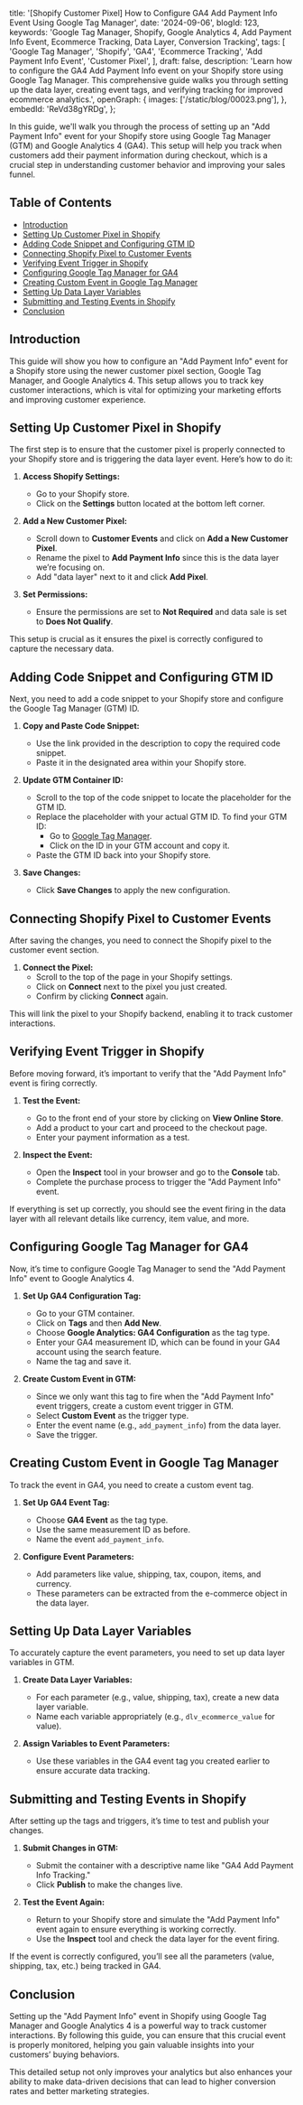   title:
    '[Shopify Customer Pixel] How to Configure GA4 Add Payment Info Event Using Google Tag Manager',
  date: '2024-09-06',
  blogId: 123,
  keywords:
    'Google Tag Manager, Shopify, Google Analytics 4, Add Payment Info Event, Ecommerce Tracking, Data Layer, Conversion Tracking',
  tags: [
    'Google Tag Manager',
    'Shopify',
    'GA4',
    'Ecommerce Tracking',
    'Add Payment Info Event',
    'Customer Pixel',
  ],
  draft: false,
  description:
    'Learn how to configure the GA4 Add Payment Info event on your Shopify store using Google Tag Manager. This comprehensive guide walks you through setting up the data layer, creating event tags, and verifying tracking for improved ecommerce analytics.',
  openGraph: {
    images: ['/static/blog/00023.png'],
  },
  embedId: 'ReVd38gYRDg',
};

In this guide, we'll walk you through the process of setting up an "Add Payment Info" event for your Shopify store using Google Tag Manager (GTM) and Google Analytics 4 (GA4). This setup will help you track when customers add their payment information during checkout, which is a crucial step in understanding customer behavior and improving your sales funnel.

## Table of Contents

- [Introduction](#introduction)
- [Setting Up Customer Pixel in Shopify](#setting-up-customer-pixel-in-shopify)
- [Adding Code Snippet and Configuring GTM ID](#adding-code-snippet-and-configuring-gtm-id)
- [Connecting Shopify Pixel to Customer Events](#connecting-shopify-pixel-to-customer-events)
- [Verifying Event Trigger in Shopify](#verifying-event-trigger-in-shopify)
- [Configuring Google Tag Manager for GA4](#configuring-google-tag-manager-for-ga4)
- [Creating Custom Event in Google Tag Manager](#creating-custom-event-in-google-tag-manager)
- [Setting Up Data Layer Variables](#setting-up-data-layer-variables)
- [Submitting and Testing Events in Shopify](#submitting-and-testing-events-in-shopify)
- [Conclusion](#conclusion)

## Introduction

This guide will show you how to configure an "Add Payment Info" event for a Shopify store using the newer customer pixel section, Google Tag Manager, and Google Analytics 4. This setup allows you to track key customer interactions, which is vital for optimizing your marketing efforts and improving customer experience.

## Setting Up Customer Pixel in Shopify

The first step is to ensure that the customer pixel is properly connected to your Shopify store and is triggering the data layer event. Here’s how to do it:

1. **Access Shopify Settings:**

   - Go to your Shopify store.
   - Click on the **Settings** button located at the bottom left corner.

2. **Add a New Customer Pixel:**

   - Scroll down to **Customer Events** and click on **Add a New Customer Pixel**.
   - Rename the pixel to **Add Payment Info** since this is the data layer we’re focusing on.
   - Add "data layer" next to it and click **Add Pixel**.

3. **Set Permissions:**
   - Ensure the permissions are set to **Not Required** and data sale is set to **Does Not Qualify**.

This setup is crucial as it ensures the pixel is correctly configured to capture the necessary data.

## Adding Code Snippet and Configuring GTM ID

Next, you need to add a code snippet to your Shopify store and configure the Google Tag Manager (GTM) ID.

1. **Copy and Paste Code Snippet:**

   - Use the link provided in the description to copy the required code snippet.
   - Paste it in the designated area within your Shopify store.

2. **Update GTM Container ID:**

   - Scroll to the top of the code snippet to locate the placeholder for the GTM ID.
   - Replace the placeholder with your actual GTM ID. To find your GTM ID:
     - Go to [Google Tag Manager](https://tagmanager.google.com).
     - Click on the ID in your GTM account and copy it.
   - Paste the GTM ID back into your Shopify store.

3. **Save Changes:**
   - Click **Save Changes** to apply the new configuration.

<DataLayerCodeBlock fileName="add_payment_info.js" />

## Connecting Shopify Pixel to Customer Events

After saving the changes, you need to connect the Shopify pixel to the customer event section.

1. **Connect the Pixel:**
   - Scroll to the top of the page in your Shopify settings.
   - Click on **Connect** next to the pixel you just created.
   - Confirm by clicking **Connect** again.

This will link the pixel to your Shopify backend, enabling it to track customer interactions.

## Verifying Event Trigger in Shopify

Before moving forward, it’s important to verify that the "Add Payment Info" event is firing correctly.

1. **Test the Event:**

   - Go to the front end of your store by clicking on **View Online Store**.
   - Add a product to your cart and proceed to the checkout page.
   - Enter your payment information as a test.

2. **Inspect the Event:**
   - Open the **Inspect** tool in your browser and go to the **Console** tab.
   - Complete the purchase process to trigger the "Add Payment Info" event.

If everything is set up correctly, you should see the event firing in the data layer with all relevant details like currency, item value, and more.

## Configuring Google Tag Manager for GA4

Now, it’s time to configure Google Tag Manager to send the "Add Payment Info" event to Google Analytics 4.

1. **Set Up GA4 Configuration Tag:**

   - Go to your GTM container.
   - Click on **Tags** and then **Add New**.
   - Choose **Google Analytics: GA4 Configuration** as the tag type.
   - Enter your GA4 measurement ID, which can be found in your GA4 account using the search feature.
   - Name the tag and save it.

2. **Create Custom Event in GTM:**
   - Since we only want this tag to fire when the "Add Payment Info" event triggers, create a custom event trigger in GTM.
   - Select **Custom Event** as the trigger type.
   - Enter the event name (e.g., `add_payment_info`) from the data layer.
   - Save the trigger.

## Creating Custom Event in Google Tag Manager

To track the event in GA4, you need to create a custom event tag.

1. **Set Up GA4 Event Tag:**

   - Choose **GA4 Event** as the tag type.
   - Use the same measurement ID as before.
   - Name the event `add_payment_info`.

2. **Configure Event Parameters:**
   - Add parameters like value, shipping, tax, coupon, items, and currency.
   - These parameters can be extracted from the e-commerce object in the data layer.

## Setting Up Data Layer Variables

To accurately capture the event parameters, you need to set up data layer variables in GTM.

1. **Create Data Layer Variables:**

   - For each parameter (e.g., value, shipping, tax), create a new data layer variable.
   - Name each variable appropriately (e.g., `dlv_ecommerce_value` for value).

2. **Assign Variables to Event Parameters:**
   - Use these variables in the GA4 event tag you created earlier to ensure accurate data tracking.

## Submitting and Testing Events in Shopify

After setting up the tags and triggers, it’s time to test and publish your changes.

1. **Submit Changes in GTM:**

   - Submit the container with a descriptive name like "GA4 Add Payment Info Tracking."
   - Click **Publish** to make the changes live.

2. **Test the Event Again:**
   - Return to your Shopify store and simulate the "Add Payment Info" event again to ensure everything is working correctly.
   - Use the **Inspect** tool and check the data layer for the event firing.

If the event is correctly configured, you’ll see all the parameters (value, shipping, tax, etc.) being tracked in GA4.

## Conclusion

Setting up the "Add Payment Info" event in Shopify using Google Tag Manager and Google Analytics 4 is a powerful way to track customer interactions. By following this guide, you can ensure that this crucial event is properly monitored, helping you gain valuable insights into your customers’ buying behaviors.

This detailed setup not only improves your analytics but also enhances your ability to make data-driven decisions that can lead to higher conversion rates and better marketing strategies.
